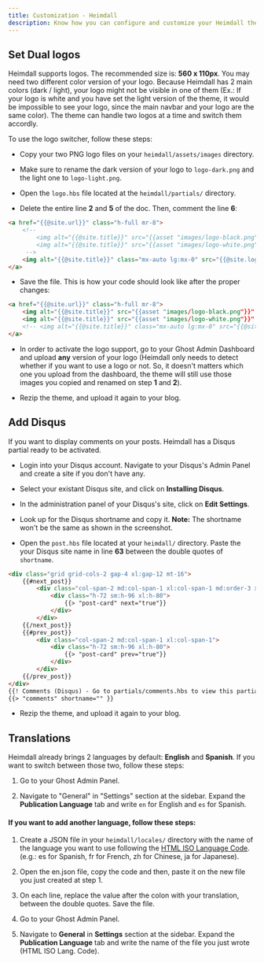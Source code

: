 ```yaml
---
title: Customization - Heimdall
description: Know how you can configure and customize your Heimdall theme.
---
```


## Set Dual logos

Heimdall supports logos. The recommended size is: **560 x 110px**. You may need two different color version of your logo. Because Heimdall has 2 main colors (dark / light), your logo might not be visible in one of them (Ex.: If your logo is white and you have set the light version of the theme, it would be impossible to see your logo, since the main navbar and your logo are the same color). The theme can handle two logos at a time and switch them accordly.

To use the logo switcher, follow these steps:

- Copy your two PNG logo files on your `heimdall/assets/images` directory.

- Make sure to rename the dark version of your logo to `logo-dark.png` and the light one to `logo-light.png`.

- Open the `logo.hbs` file located at the `heimdall/partials/` directory.

- Delete the entire line **2** and **5** of the doc. Then, comment the line **6**:

```html title=heimdall/partials/logo.hbs highlight={2,5}
<a href="{{@site.url}}" class="h-full mr-8">
    <!-- 
        <img alt="{{@site.title}}" src="{{asset "images/logo-black.png"}}" class="h-full logo-black mx-auto lg:mx-0" style="max-height: 100%; width: auto; max-width: 200px;" />
        <img alt="{{@site.title}}" src="{{asset "images/logo-white.png"}}" class="h-full logo-white mx-auto lg:mx-0" style="max-height: 100%; width: auto; max-width: 200px;" />
     -->
    <img alt="{{@site.title}}" class="mx-auto lg:mx-0" src="{{@site.logo}}" style="max-height: 100%; width: auto; max-width: 200px;" />
</a>
```

- Save the file. This is how your code should look like after the proper changes:

```html title=heimdall/partials/logo.hbs
<a href="{{@site.url}}" class="h-full mr-8">
    <img alt="{{@site.title}}" src="{{asset "images/logo-black.png"}}" class="h-full logo-black mx-auto lg:mx-0" style="max-height: 100%; width: auto; max-width: 200px;" />
    <img alt="{{@site.title}}" src="{{asset "images/logo-white.png"}}" class="h-full logo-white mx-auto lg:mx-0" style="max-height: 100%; width: auto; max-width: 200px;" />
    <!-- <img alt="{{@site.title}}" class="mx-auto lg:mx-0" src="{{@site.logo}}" style="max-height: 100%; width: auto; max-width: 200px;" /> -->
</a>
```

- In order to activate the logo support, go to your Ghost Admin Dashboard and upload **any** version of your logo (Heimdall only needs to detect whether if you want to use a logo or not. So, it doesn't matters which one you upload from the dashboard, the theme will still use those images you copied and renamed on step **1** and **2**).

- Rezip the theme, and upload it again to your blog.

## Add Disqus

If you want to display comments on your posts. Heimdall has a Disqus partial ready to be activated.

- Login into your Disqus account. Navigate to your Disqus's Admin Panel and create a site if you don't have any.

- Select your existant Disqus site, and click on **Installing Disqus**.

- In the administration panel of your Disqus's site, click on **Edit Settings**.

- Look up for the Disqus shortname and copy it. **Note:** The shortname won't be the same as shown in the screenshot.

- Open the `post.hbs` file located at your `heimdall/` directory. Paste the your Disqus site name in line **63** between the double quotes of `shortname`.

```html title=Heimdall/partials/content-cta.hbs highlight={18}
<div class="grid grid-cols-2 gap-4 xl:gap-12 mt-16">
    {{#next_post}}
        <div class="col-span-2 md:col-span-1 xl:col-span-1 md:order-3 xl:order-1">
            <div class="h-72 sm:h-96 xl:h-80">
                {{> "post-card" next="true"}}
            </div>
        </div>
    {{/next_post}}
    {{#prev_post}}
        <div class="col-span-2 md:col-span-1 xl:col-span-1">
            <div class="h-72 sm:h-96 xl:h-80">
                {{> "post-card" prev="true"}}
            </div>
        </div>
    {{/prev_post}}
</div>
{{! Comments (Disqus) - Go to partials/comments.hbs to view this partial. Remove the "!" to activate this partial}}
{{> "comments" shortname="" }}
```

- Rezip the theme, and upload it again to your blog.

## Translations

Heimdall already brings 2 languages by default: **English** and **Spanish**. If you want to switch between those two, follow these steps:

1. Go to your Ghost Admin Panel.

2. Navigate to "General" in "Settings" section at the sidebar. Expand the **Publication Language** tab and write `en` for English and `es` for Spanish.

#### If you want to add another language, follow these steps:

1. Create a JSON file in your `heimdall/locales/` directory with the name of the language you want to use following the [HTML ISO Language Code](https://www.w3schools.com/tags/ref_language_codes.asp). (e.g.: es for Spanish, fr for French, zh for Chinese, ja for Japanese).

2. Open the en.json file, copy the code and then, paste it on the new file you just created at step 1.

3. On each line, replace the value after the colon with your translation, between the double quotes. Save the file.

4. Go to your Ghost Admin Panel.

5. Navigate to **General** in **Settings** section at the sidebar. Expand the **Publication Language** tab and write the name of the file you just wrote (HTML ISO Lang. Code).
